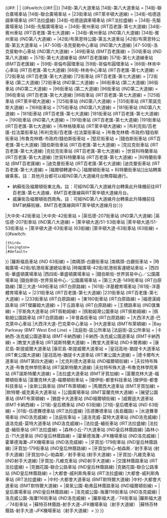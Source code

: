 {{#if:{{{text|}}}
|{{{text}}}
|
{{#switch:{{#if:{{{1|}}}|{{{1}}}|{{FULLPAGENAME}}}}
<!--曼哈頓區-->
|14街-第八大道車站
|14街-第八大道車站 = {{access icon}} {{small|1=（升降機位於14街及第八大道西北角）}}
|14街-聯合廣場車站
|14街-聯合廣場車站 = {{access icon}} {{small|1=（升降機位於14街及公園大道南（聯合廣場東）東北角）}}
|23街車站 (IRT萊辛頓大道線) = {{access icon}} {{small|1=（北行{{NYCS Lexington local|time=bullets}}線升降機位於23街及公園大道南東北角，南行{{NYCS Lexington local|time=bullets}}線升降機位於西北角）}}
|34街-哈德遜調車場車站 (IRT法拉盛線)
|34街-哈德遜調車場車站 (IRT法拉盛線) = {{access icon}} {{small|1=（升降機位於34街及{{link-en|哈德遜公園及林蔭路|Hudson Park and Boulevard|哈德遜林蔭路東}}西南角）}}
|34街-先驅廣場車站
|34街-先驅廣場車站 = {{access icon}} {{small|1=（MTA升降機位於百老匯西側34街以南的先驅中心大廈；PATH升降機位於第六大道西側32街以北）}}
|34街-賓州車站 (IRT百老匯-第七大道線)
|34街-賓州車站 (IRT百老匯-第七大道線) = {{access icon}} {{small|1=（升降機位於長島鐵路入口，第七大道以西34街南側）}}
|34街-賓州車站 (IND第八大道線)
|34街-賓州車站 (IND第八大道線) = {{access icon}} {{small|1=（升降機位於34街及第八大道東南角往上城{{rint|newyork|C}} {{rint|newyork|E}}線月台層；乘搭升降機下層至下夾層往下城{{rint|newyork|C}} {{rint|newyork|E}}線及{{rint|newyork|A}}線的來回方向）}}
|42街/布萊恩特公園-第五大道車站
|42街/布萊恩特公園-第五大道車站 = {{small|1=（升降機位於： 
* 42街及第六大道西北角
* 42街以南第六大道以西
* 介乎39街和40街的第六大道西側
註：月台層不可無障礙通行）}}
|47-50街-洛克斐勒中心車站 (IND第六大道線)
|47-50街-洛克斐勒中心車站 (IND第六大道線) = {{access icon}} {{small|1=（升降機位於第六大道及49街西北角）}}
|49街車站 (BMT百老匯線) = {{access icon}} {{small|1=（位於49街及第七大道東北角的升降機只限北行列車）}}
|50街車站 (IND第八大道線) = {{access icon}} {{small|1=（升降機位於49街北側第八大道以西，只限南行）}}
|57街-第七大道線車站 (BMT百老匯線)
|57街-第七大道線車站 (BMT百老匯線) = {{small|1=（升降機位於57街及第七大道西南角。註：月台層不可無障礙通行）}}
|59街-哥倫布圓環車站
|59街-哥倫布圓環車站 = {{access icon}} {{small|1=（升降機位於哥倫布圓環及中央公園西東北角和第八大道及哥倫布圓環西南角）}}
|66街-林肯中心車站 (IRT百老匯-第七大道線)
|66街-林肯中心車站 (IRT百老匯-第七大道線) = {{access icon}} {{small|1=（升降機位於66街及百老匯西南角（下城）和東南角（上城））}}
|72街車站 (IRT百老匯-第七大道線)
|72街車站 (IRT百老匯-第七大道線) = {{access icon}} {{small|1=（升降機位於站舍內，介乎百老匯及阿姆斯特丹大道一段72街北側）}}
|72街車站 (第二大道線)
|72街車站 (IND第二大道線) = {{access icon}} {{small|1=（升降機群位於第二大道及72街東南角大樓內）}}
|86街車站 (第二大道線)
|86街車站 (IND第二大道線) = {{access icon}} {{small|1=（升降機位於86街南側第二大道東面）}}
|96街車站 (第二大道線)
|96街車站 (IND第二大道線) = {{access icon}} {{small|1=（升降機位於介乎95街及96街的第二大道西側廣場）}}
|96街車站 (IRT百老匯-第七大道線)
|96街車站 (IRT百老匯-第七大道線) = {{access icon}} {{small|1=（升降機位於百老匯路中央的站舍內；96街南側及95街北側入口）}}
|125街車站 (IRT萊辛頓大道線) = {{access icon}} {{small|1=（升降機位於125街及萊辛頓大道東北角）}}
|125街車站 (IND第八大道線) = {{access icon}} {{small|1=（升降機位於125街及聖尼古拉斯大道西南角）}}
|135街車站 (IRT萊諾克斯大道線) = {{access icon}} {{small|1=（北行服務升降機位於135街及萊諾克斯大道東北角；南行服務升降機位於西南角）}}
|168街車站 = {{access icon}} {{small|1=（位於168街及聖尼古拉斯大道東南角的升降機只限{{NYCS trains|Eighth north}}；往{{NYCS trains|Broadway-Seventh north}}的升降機不可無障礙通行）}}
|175街車站 (IND第八大道線) = {{access icon}} {{small|1=（升降機位於177街及華盛頓堡大道東北角）}}
|181街車站 (IND第八大道線) = {{small|1=（升降機位於布尼特公園出口。註：月台層不可無障礙通行）}}
|181街車站 (IRT百老匯-第七大道線)
|181街車站 (IRT百老匯-第七大道線) = {{small|1=（升降機位於夾層。註：月台與街道層不可無障礙通行）}}
|190街車站 (IND第八大道線) = {{small|1=（升降機位於南出口。註：月台與街道層不可無障礙通行）}}
|191街車站 (IRT百老匯-第七大道線)
|191街車站 (IRT百老匯-第七大道線) = {{small|1=（升降機群位於北出口。註：月台與街道層不可無障礙通行）}}
|布林格陵車站 (IRT萊辛頓大道線) = {{access icon}} {{small|1=（升降機位於百老匯及砲台廣場西北角）}}
|布利克街/百老匯-拉法葉街車站
|布利克街/百老匯-拉法葉街車站 = {{access icon}} {{small|1=（升降機位於拉法葉街及豪斯頓街西北角）}}
|布魯克林橋-市政府/錢伯斯街車站
|布魯克林橋-市政府/錢伯斯街車站 = <!---只限[[布魯克林橋-市政府車站 (IRT萊辛頓大道線)]]---> {{access icon}} {{small|1=（中央街西側錢伯斯街南側升降機只限{{NYCS trains|Lexington|time=bullets}}）}}
|堅尼街車站 = {{access icon}} <!---只限[[堅尼街車站 (IRT萊辛頓大道線)]]---> {{small|1=（堅尼街及拉法葉街東北角的升降機只限{{NYCS Lexington local|time=bullets}}北行，西北角只限{{NYCS Lexington local|time=bullets}}南行）}}
|錢伯斯街車站 (IRT百老匯-第七大道線)
|錢伯斯街車站 (IRT百老匯-第七大道線) = {{access icon}} {{small|1=（升降機位於哈德遜街及錢伯斯街西北側）}}
|克拉克街車站 (IRT百老匯-第七大道線)
|克拉克街車站 (IRT百老匯-第七大道線) = {{small|1=（升降機位於{{link-en|聖喬治酒店|Hotel St. George}}的站舍內。註：月台層不可無障礙通行）}}
|世貿科特蘭車站 (IRT百老匯-第七大道線)
|世貿科特蘭車站 (IRT百老匯-第七大道線) = {{small|1=（升降機途經[[世界貿易中心轉運中心]]）}}
|科特蘭街車站 (BMT百老匯線) = {{small|1={{access icon}}（戴伊街和百老匯西南角和東北角的升降機分別作為南行和北行服務。可在[[福爾頓轉運中心]]使用[[福爾頓街車站]]出站轉乘{{NYCS Fulton-Broadway|time=bullets}}路線）}}
|迪克曼街車站 (IRT百老匯-第七大道線)
|迪克曼街車站 (IRT百老匯-第七大道線) = {{access icon}} {{small|1=（往站舍的斜坡；升降機位於山邊大道、聖尼古拉斯大道及喬治山城堡西南角。註：北行月台不可無障礙通行。）}}
|福爾頓轉運中心
|福爾頓街車站 = {{access icon}} {{small|1=（升降機位於： 
*戴依街及百老匯的西南角，只服務南行{{rint|newyork|4}} {{rint|newyork|5}}號線乘客；可經戴依街行人道到[[科特蘭街車站 (BMT百老匯線){{!}}科特蘭街車站]]出站轉乘{{rint|newyork|N}} {{rint|newyork|R}} {{rint|newyork|W}}線乘客。註：其他月台都可以經IND第八大道線月台無障礙通行。
*納蘇街及福爾頓街東北角。註：可經IND第八大道線月台轉乘此升降機前往IRT百老匯-第七大道線、BMT百老匯線與IRT萊辛頓大道線月台。
*威廉街及福爾頓街西南角。註：可經IND第八大道線月台轉乘此升降機前往BMT納蘇街線、BMT百老匯線與IRT萊辛頓大道線月台）}}
|大中央-42街車站
|大中央-42街車站 = {{access icon}} {{small|1=（升降機往主入口內的夾層，直接在大中央總站入口，介乎公園大道及萊辛頓大道的42街右邊）}}
|英伍德-207街車站 (IND第八大道線)
|英伍德-207街車站 (IND第八大道線) = {{access icon}} {{small|1=（升降機位於百老匯及207街的西南角）)}}
|萊辛頓大道/51-53街車站
|萊辛頓大道/51-53街車站 = {{access icon}} {{small|1=（升降機位於52街及萊辛頓大道東北角）}}
|萊辛頓大道-63街車站 (63街線)
|萊辛頓大道-63街車站 (63街線) = {{#switch:{{{entrance}}}
 |third={{access icon}} {{small|1=（升降機位於第三大道及63街西北角）}}
 |lexington={{access icon}} {{small|1=（升降機位於63街以北萊辛頓大道以西）}}
 |#default={{access icon}} {{small|1=（升降機位於：
* 63街以北萊辛頓大道以西
* 第三大道及63街西北角）}}
}}
|羅斯福島車站 (IND 63街線) = {{access icon}} {{small|1=（升降機位於站房）}}
|南碼頭-白廳街車站
|南碼頭-白廳街車站 = {{small|1=（升降機位於白廳街及州立街西南角。註：升降機已停用）}}
|時報廣場-42街/航港局客運總站車站
|時報廣場-42街/航港局客運總站車站 = {{access icon}} {{small|1=（升降機位於：
*第七大道及42街東南角，只服務{{rint|newyork|1}} {{rint|newyork|2}} {{rint|newyork|3}} {{rint|newyork|7}} {{rint|newyork|7d}} {{rint|newyork|N}} {{rint|newyork|Q}} {{rint|newyork|R}} {{rint|newyork|W}}線乘客。
*介乎41街及42街一段第八大道的客運總站北翼內，鄰近機場巴士票務處，只服務{{rint|newyork|A}} {{rint|newyork|C}} {{rint|newyork|E}}線乘客。
*第八大道及44街西南角[[洲際酒店]]，只服務{{rint|newyork|A}} {{rint|newyork|C}} {{rint|newyork|E}}線乘客。升降機可由車站詢問處職員協助下人手操作。
'''註：'''IND月台和複合其餘部分的行人通過是陡斜坡）}}
|西四街-華盛頓廣場車站
|西四街-華盛頓廣場車站 = {{access icon}} {{small|1=（升降機位於第六大道及第3街東北角）}}
|錢伯斯街-世界貿易中心／公園廣場車站
|錢伯斯街-世界貿易中心／公園廣場車站 =<!---只限[[世界貿易中心車站 (IND第八大道線)]]---><!--{{access icon}}-->{{small|1=（升降機位於教堂街及公園廣場東南角。註：升降機已停用）}}
<!--布朗克斯區-->
|第三大道-149街車站 (IRT白原路線)
|第三大道-149街車站 (IRT白原路線) = {{access icon}} {{small|1=（上城升降機位於149街及第三大道西南角；下城升降機位於西北角）}}
|161街-洋基體育場車站
|161街-洋基體育場車站 = {{access icon}} {{small|1=（升降機位於161街及河流大道東北角）}}
|231街車站 (IRT百老匯-第七大道線)
|231街車站 (IRT百老匯-第七大道線) = {{access icon}} {{small|1=（上城升降機位於231街及百老匯東南角；下城升降機位於西南角）}}
|233街車站 (IRT白原路線) = {{access icon}} {{small|1=（升降機位於白原路及233街西北角）}}
|東180街車站 (IRT白原路線) = {{access icon}} {{small|1=（升降機位於東180街及摩里斯公園林蔭路西北角站舍內）}}
|福德漢姆路車站 (IRT傑羅姆大道線) = {{access icon}} {{small|1=（升降機位於傑羅姆大道及福德漢姆路的東南角）}}
|干丘路車站 (IRT白原路線) = {{access icon}} {{small|1=（升降機位於介乎干丘路及211街一段白原路路中央的主入口內）}}
|王橋路車站 (IND匯集線) = {{access icon}} {{small|1=（升降機位於大廣場及王橋路東北角）}}
|亨斯角大道車站 (IRT佩勒姆線) = {{access icon}} {{small|1=（升降機位於德爾瓦勒閣下廣場，布魯克納爾林蔭路及亨斯角大道東北角）}}
|佩勒姆灣公園車站 (IRT佩勒姆線) =  {{access icon}} {{small|1=（升降機位於扶手電梯以後車站背面，近威斯徹斯特大道和布魯克納爾林蔭路角落）}}
|佩勒姆公園路車站 (IRT白原路線) = {{access icon}} {{small|1=（升降機位於佩勒姆公園路及白原路西南角）}}
|辛普森街車站 (IRT白原路線) = {{access icon}} {{small|1=（上城升降機位於辛普森街及威斯徹斯特大道西南角，下城升降機位於西北角）}}
<!--布魯克林區-->
|大西洋大道-巴克萊中心車站
|大西洋大道-巴克萊中心車站 = {{access icon}} {{small|1=（升降機位於： 
*太平洋街及第四大道東南角。服務{{rint|newyork|D}} {{rint|newyork|N}} {{rint|newyork|R}}線乘客
*漢森廣場及夫拉特布殊大道。服務{{rint|newyork|B}} {{rint|newyork|Q}} {{rint|newyork|2}} {{rint|newyork|3}} {{rint|newyork|4}} {{rint|newyork|5}}線乘客及長島鐵路乘客）}}
|H大道車站 (BMT布萊頓線) = {{access icon}} {{small|1=（位於H大道和東15街北側的坡度只限南行列車）}}
|Bay Parkway (BMT West End Line) = {{access icon}} {{small|1=(Elevator on NW corner of Bay Parkway and 86th Street)}}
|法庭街-區公所車站
|法庭街-區公所車站 = <!---只限[[區公所車站 (IRT百老匯-第七大道線)]]--->{{access icon}} {{small|1=（升降機位於法庭街及蒙塔格街交界最高法院大樓前，服務{{rint|newyork|2}} {{rint|newyork|3}}及北行{{rint|newyork|4}} {{rint|newyork|5}}線乘客）}}
|卡納西-洛克威公園道車站 (BMT卡納西線)
|卡納西-洛克威公園道車站 (BMT卡納西線) = {{access icon}} {{small|1=（車站位於街道層）}}
|教堂大道車站 (IRT諾斯特蘭大道線) = {{access icon}} {{small|1=（北行升降機位於教堂大道及諾斯特蘭大道東南角；南行升降機位於西南角）}}
|教堂大道車站 (IND卡爾弗線) = {{access icon}} {{small|1=（升降機位於教堂大道及麥當勞大道西北角）}}
|康尼島-斯提威爾大道車站
|康尼島-斯提威爾大道車站 = {{access icon}} {{small|1=（升降機位於蘇爾夫大道及斯提威爾大道東北角的車站屋）}}
|皇冠高地-猶提卡大道車站 (IRT東公園大道線)
|皇冠高地-猶提卡大道車站 (IRT東公園大道線) = {{access icon}} {{small|1=（升降機位於猶提卡大道及東公園大道西北角，在東公園大道中央）}}
|德卡爾布大道車站 (BMT第四大道線) = {{access icon}} {{small|1=（升降機位於德卡爾布大道及夫拉特布殊大道出口東南角）}}
|尤克利德大道車站 (IND福爾頓街線) = {{access icon}} {{small|1=（升降機位於尤克利德大道及皮特基恩大道東北角）}}
|夫拉特布殊大道-布魯克林學院車站 (IRT諾斯特蘭大道線)
|夫拉特布殊大道-布魯克林學院車站 (IRT諾斯特蘭大道線) = {{access icon}} {{small|1=（升降機位於夫拉特布殊大道及諾斯特蘭大道東南角）}}
|法拉盛大道車站 (BMT牙買加線) = {{access icon}} {{small|1=（升降機位於法拉盛大道及百老匯西南角）}}
|富蘭克林大道-福爾頓街車站
|富蘭克林大道-福爾頓街車站 = {{access icon}} {{small|1=（升降機位於富蘭克林大道及福爾頓街西南角）}}
|傑伊街-都會科技車站
|傑伊街-都會科技車站 = {{small|1=（升降機位於：
* {{access icon}} 傑伊街及威爾勞比街西北角
* 介乎橋街及杜菲爾德街的威爾勞比街南側，{{link-en|AVA DoBro|AVA DoBro|威爾勞比街100號}}。註：不可無障礙通行）}}
|金斯公路車站 (BMT布萊頓線) = {{access icon}} {{small|1=（升降機位於車站屋內、金斯公路北側介乎15及16街之間）}}
|馬爾西大道車站 (BMT牙買加線) = {{access icon}} {{small|1=（外行升降機位於馬爾西大道及百老匯西南角；內行升降機位於西北角）}}
|默特爾-威克奧夫大道車站 = {{access icon}} {{small|1=（透過默特爾／威克奧夫大道交界進入車站屋入口，車站屋內有升降機到月台}}
|公園廣場車站 (BMT富蘭克林大道線) = {{access icon}} {{small|1=（富蘭克林大道以西展望廣場有斜坡，兩個方向在同一軌道）}}
|展望公園車站 (BMT布萊頓線) = {{access icon}} {{small|1=（介乎夫拉特布什大道及海洋大道之間的林肯路設有入口斜坡，閘機內有升降機）}}
|猶提卡大道車站 (IND福爾頓街線) = {{access icon}} {{small|1=（升降機位於福爾頓街及馬爾科姆·埃克斯林蔭路西北角）}}
|威爾遜大道車站 (BMT卡納西線) = {{access icon}} {{small|1=（威爾遜大道盡頭莫法特街以東設有北行專用的輪椅斜坡）}}
<!--皇后區-->
|21街-皇后橋車站 (IND 63街線)
|21街-皇后橋車站 (IND 63街線) = {{access icon}} {{small|1=（升降機位於21街及41大道西北角）}}
|61街-伍德賽德車站 (IRT法拉盛線)
|伍德賽德車站 (長島鐵路) = {{access icon}} {{small|1=（升降機位於羅斯福大道及61街東北角）}}
|水道賽車場車站 (IND洛克威線) = {{access icon}} {{small|（升降機到街道及往世界賭場渡假區行人通道）}}
|法庭街車站 =<!---只限[[法庭廣場車站 (IRT法拉盛線)]]---> {{access icon}} {{small|1=（{{NYCS trains|Flushing|time=bullets}}線的升降機位於23街和傑克遜大道東北角；不可無障礙轉乘其他路線）}}
|遠洛克威-莫特大道車站 (IND洛克威線)
|遠洛克威-莫特大道車站 (IND洛克威線)= {{access icon}} {{small|1=（升降機在莫特大道及海灘22街東北角的車站屋到月台層，）}}
|法拉盛-緬街車站 (IRT法拉盛線)
|法拉盛-緬街車站 (IRT法拉盛線) = {{access icon}} {{small|1=（升降機位於緬街以東的羅斯福大道）}}
|森林小丘-71大道車站 (IND皇后林蔭路線)
|森林小丘-71大道車站 (IND皇后林蔭路線) = {{access icon}} {{small|1=（升降機在介乎70路及71大道之間皇后林蔭路南側）}}
|霍華德海灘-JFK機場車站 (IND洛克威線)
|霍華德海灘-JFK機場車站 (IND洛克威線) = {{access icon}} {{small|1=（各升降機在科萊曼廣場及159大道）}}
|牙買加-179街車站 (IND皇后林蔭路線)
|牙買加-179街車站 (IND皇后林蔭路線) = {{access icon}} {{small|1=（升降機在179廣場及山邊大道東南角）}}
|牙買加中心-帕森斯／射手車站 (射手大道線)
|牙買加中心-帕森斯／射手車站 (射手大道線) = {{access icon}} {{small|1=（升降機位於射手大道南側帕森斯林蔭路所在地）}}
|牙買加-凡維克車站 (IND射手大道線)
|牙買加-凡維克車站 (IND射手大道線) = {{access icon}} {{small|1=（升降機位於89大道及凡維克快速公路南服務道路的角落，鄰近牙買加醫院）}}
|交匯林蔭路車站 (IRT法拉盛線) = {{access icon}} {{small|1=（升降機位於交匯林蔭路及羅斯福大道東北角）}}
|克猶花園-聯合公路車站 (IND皇后林蔭路線)
|克猶花園-聯合公路車站 (IND皇后林蔭路線) = {{access icon}} {{small|1=（升降機位於聯合公路及克猶花園路東南角）}}
|大都會-威利斯角車站 (IRT法拉盛線)
|大都會-威利斯角車站 (IRT法拉盛線) = {{access icon}} {{small|1=（坡道跨過羅斯福大道南側；其他路線需乘搭慢車前往法拉盛-緬街）}}
|中村-大都會大道車站 (BMT默特爾大道線)
|中村-大都會大道車站 (BMT默特爾大道線) = {{access icon}} {{small|1=（車站位於街道層）}}
|臭氧公園-勒弗茲林蔭路車站 (IND福爾頓街線) = {{access icon}} {{small|1=（升降機位於勒弗茲林蔭路及自由大道西北角）}}
|皇后廣場車站 (IND皇后林蔭路線) = {{access icon}} {{small|1=（升降機位於皇后廣場南及傑克遜大道西南角）}}
|洛克威公園-海灘116街車站 (IND洛克威線)
|洛克威公園-海灘116街車站 (IND洛克威線) = {{access icon}} {{small|1=（車站位於街道層）}}
|羅斯福大道／74街車站
|羅斯福大道／74街車站 = {{access icon}} {{small|1=（升降機位於車站屋閘內介乎74及75街之間的羅斯福大道，<br/>或在74及75街之間進入百老匯）}}
|蘇特芬林蔭路-射手大道-JFK機場車站（射手大道線）
|蘇特芬林蔭路-射手大道-JFK機場車站（射手大道線）= {{access icon}} {{small|1=（升降機位於蘇特芬林蔭路外射手大道東南角近長島鐵路高架軌道）}}
<!--|#default={{{text|}}}-->
}}
}}<noinclude>
{{Documentation}}</noinclude>